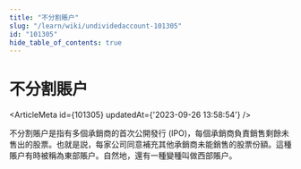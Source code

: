 ```yaml
---
title: "不分割賬户"
slug: "/learn/wiki/undividedaccount-101305"
id: "101305"
hide_table_of_contents: true
---
```



# 不分割賬户

<ArticleMeta id={101305} updatedAt={'2023-09-26 13:58:54'} />
<div className='border-solid border-b border-t-0 my-4 border-[var(--ifm-color-gray-300)]' />

不分割賬户是指有多個承銷商的首次公開發行 (IPO)，每個承銷商負責銷售剩餘未售出的股票。也就是説，每家公司同意補充其他承銷商未能銷售的股票份額。這種賬户有時被稱為東部賬户。自然地，還有一種變種叫做西部賬户。

